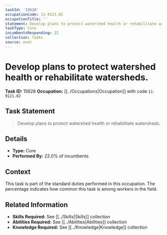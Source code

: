 ```yaml
---
taskId: '15628'
occupationCode: 11-9121.02
occupationTitle: ''
statement: Develop plans to protect watershed health or rehabilitate watersheds.
taskType: Core
incumbentsResponding: 22
collection: Tasks
source: onet
---
```

# Develop plans to protect watershed health or rehabilitate watersheds.

**Task ID:** 15628
**Occupation:** [[../Occupations|Occupation]] with code `11-9121.02`

## Task Statement

> Develop plans to protect watershed health or rehabilitate watersheds.

## Details

- **Type:** Core
- **Performed By:** 22.0% of incumbents

## Context

This task is part of the standard duties performed in this occupation. The percentage indicates how common this task is among workers in the field.

## Related Information

- **Skills Required:** See [[../Skills|Skills]] collection
- **Abilities Required:** See [[../Abilities|Abilities]] collection
- **Knowledge Required:** See [[../Knowledge|Knowledge]] collection

